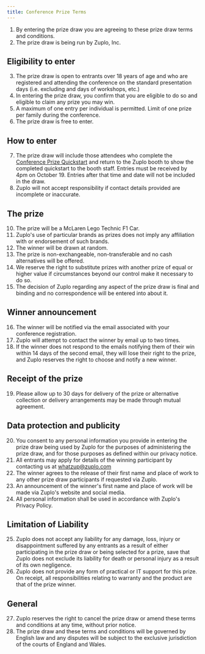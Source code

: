 ```yaml
---
title: Conference Prize Terms
---
```


1. By entering the prize draw you are agreeing to these prize draw terms and
   conditions.
2. The prize draw is being run by Zuplo, Inc.

## Eligibility to enter

3. The prize draw is open to entrants over 18 years of age and who are
   registered and attending the conference on the standard presentation days
   (i.e. excluding and days of workshops, etc.)
4. In entering the prize draw, you confirm that you are eligible to do so and
   eligible to claim any prize you may win.
5. A maximum of one entry per individual is permitted. Limit of one prize per
   family during the conference.
6. The prize draw is free to enter.

## How to enter

7. The prize draw will include those attendees who complete the
   [Conference Prize Quickstart](conference-prize.md) and return to the Zuplo
   booth to show the completed quickstart to the booth staff. Entries must be
   received by 4pm on October 19. Entries after that time and date will not be
   included in the draw.
8. Zuplo will not accept responsibility if contact details provided are
   incomplete or inaccurate.

## The prize

10. The prize will be a McLaren Lego Technic F1 Car.
11. Zuplo's use of particular brands as prizes does not imply any affiliation
    with or endorsement of such brands.
12. The winner will be drawn at random.
13. The prize is non-exchangeable, non-transferable and no cash alternatives
    will be offered.
14. We reserve the right to substitute prizes with another prize of equal or
    higher value if circumstances beyond our control make it necessary to do so.
15. The decision of Zuplo regarding any aspect of the prize draw is final and
    binding and no correspondence will be entered into about it.

## Winner announcement

16. The winner will be notified via the email associated with your conference
    registration.
17. Zuplo will attempt to contact the winner by email up to two times.
18. If the winner does not respond to the emails notifying them of their win
    within 14 days of the second email, they will lose their right to the prize,
    and Zuplo reserves the right to choose and notify a new winner.

## Receipt of the prize

19. Please allow up to 30 days for delivery of the prize or alternative
    collection or delivery arrangements may be made through mutual agreement.

## Data protection and publicity

20. You consent to any personal information you provide in entering the prize
    draw being used by Zuplo for the purposes of administering the prize draw,
    and for those purposes as defined within our privacy notice.
21. All entrants may apply for details of the winning participant by contacting
    us at whatzup@zuplo.com
22. The winner agrees to the release of their first name and place of work to
    any other prize draw participants if requested via Zuplo.
23. An announcement of the winner's first name and place of work will be made
    via Zuplo's website and social media.
24. All personal information shall be used in accordance with Zuplo's Privacy
    Policy.

## Limitation of Liability

25. Zuplo does not accept any liability for any damage, loss, injury or
    disappointment suffered by any entrants as a result of either participating
    in the prize draw or being selected for a prize, save that Zuplo does not
    exclude its liability for death or personal injury as a result of its own
    negligence.
26. Zuplo does not provide any form of practical or IT support for this prize.
    On receipt, all responsibilities relating to warranty and the product are
    that of the prize winner.

## General

27. Zuplo reserves the right to cancel the prize draw or amend these terms and
    conditions at any time, without prior notice.
28. The prize draw and these terms and conditions will be governed by English
    law and any disputes will be subject to the exclusive jurisdiction of the
    courts of England and Wales.
